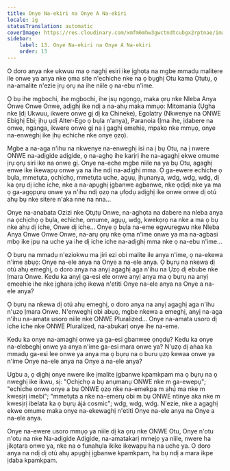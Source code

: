 ```yaml
---
title: Onye Na-ekiri na Onye A Na-ekiri
locale: ig
statusTranslation: automatic
coverImage: https://res.cloudinary.com/xmfm6mhw3gwctndtcubgx2rptnae/image/upload/v1740468922/small_cover_tratado_de_psicologia_revolucionaria_a4c0dca4e0.webp
sidebar:
    label: 13. Onye Na-ekiri na Onye A Na-ekiri
    order: 13
---
```

O doro anya nke ukwuu ma ọ naghị esiri ike ịghọta na mgbe mmadụ malitere ile onwe ya anya nke ọma site n'echiche nke na ọ bụghị Otu kama Ọtụtụ, ọ na-amalite n'ezie ịrụ ọrụ na ihe niile ọ na-ebu n'ime.

Ọ bụ ihe mgbochi, ihe mgbochi, ihe ịsụ ngọngọ, maka ọrụ nke Nleba Anya Onwe Onwe Onwe, adịghị ike ndị a na-ahụ maka mmụọ: Mitomania (Ụgha nke Ịdị Ukwuu, ikwere onwe gị dị ka Chineke), Egolatry (Nkwenye na ONWE Ebighị Ebi; ịhụ ụdị Alter-Ego ọ bụla n'anya), Paranoia (Ịma ihe, ịdabere na onwe, nganga, ikwere onwe gị na ị gaghị emehie, mpako nke mmụọ, onye na-enweghị ike ịhụ echiche nke onye ọzọ).

Mgbe a na-aga n'ihu na nkwenye na-enweghị isi na ị bụ Otu, na ị nwere ONWE na-adịgide adịgide, ọ na-aghọ ihe karịrị ihe na-agaghị ekwe omume ịrụ ọrụ siri ike na onwe gị. Onye na-eche mgbe niile na ya bụ Otu, agaghị enwe ike ikewapụ onwe ya na ihe ndị na-adịghị mma. Ọ ga-ewere echiche ọ bụla, mmetụta, ọchịchọ, mmetụta uche, agụụ, ịhụnanya, wdg, wdg, wdg, dị ka ọrụ dị iche iche, nke a na-apụghị ịgbanwe agbanwe, nke ọdịdị nke ya ma ọ ga-agọpụrụ onwe ya n'ihu ndị ọzọ na ụfọdụ adịghị ike onwe onwe dị otú ahụ bụ nke sitere n'aka nne na nna...

Onye na-anabata Ozizi nke Ọtụtụ Onwe, na-aghọta na dabere na nleba anya na ọchịchọ ọ bụla, echiche, omume, agụụ, wdg, kwekọrọ na nke a ma ọ bụ nke ahụ dị iche, Onwe dị iche... Onye ọ bụla na-eme egwuregwu nke Nleba Anya Onwe Onwe Onwe, na-arụ ọrụ nke ọma n'ime onwe ya ma na-agbasi mbọ ike ịpụ na uche ya ihe dị iche iche na-adịghị mma nke ọ na-ebu n'ime...

Ọ bụrụ na mmadụ n'eziokwu ma jiri ezi obi malite ile anya n'ime, ọ na-ekewa n'ime abụọ: Onye na-ele anya na Onye a na-ele anya. Ọ bụrụ na nkewa dị otú ahụ emeghị, o doro anya na anyị agaghị aga n'ihu na Ụzọ dị ebube nke Ịmara Onwe. Kedu ka anyị ga-esi ele onwe anyị anya ma ọ bụrụ na anyị emeehie ihe nke ịghara ịchọ ikewa n'etiti Onye na-ele anya na Onye a na-ele anya?

Ọ bụrụ na nkewa dị otú ahụ emeghị, o doro anya na anyị agaghị aga n'ihu n'ụzọ Ịmara Onwe. N'enweghị obi abụọ, mgbe nkewa a emeghị, anyị na-aga n'ihu na-amata usoro niile nke ONWE Pluralized... Onye na-amata usoro dị iche iche nke ONWE Pluralized, na-abụkarị onye ihe na-eme.

Kedu ka onye na-amaghị onwe ya ga-esi gbanwee ọnọdụ? Kedu ka onye na-elebeghị onwe ya anya n'ime ga-esi mara onwe ya? N'ụzọ dị aṅaa ka mmadụ ga-esi lee onwe ya anya ma ọ bụrụ na o buru ụzọ kewaa onwe ya n'ime Onye na-ele anya na Onye a na-ele anya?

Ugbu a, ọ dịghị onye nwere ike ịmalite ịgbanwe kpamkpam ma ọ bụrụ na ọ nweghị ike ikwu, sị: "Ọchịchọ a bụ anụmanụ ONWE nke m ga-ewepụ"; "echiche onwe onye a bụ ONWE ọzọ nke na-emekpa m ahụ́ ma nke m kwesịrị imebi"; "mmetụta a nke na-emerụ obi m bụ ONWE ntinye aka nke m kwesịrị ibelata ka ọ bụrụ ájá cosmic"; wdg, wdg, wdg. N'ezie, nke a agaghị ekwe omume maka onye na-ekewaghị n'etiti Onye na-ele anya na Onye a na-ele anya.

Onye na-ewere usoro mmụọ ya niile dị ka ọrụ nke ONWE Otu, Onye n'otu n'otu na nke Na-adịgide Adịgide, na-amatakarị mmejọ ya niile, nwere ha jikọtara onwe ya, nke na o funahụla ikike ikewapụ ha na uche ya. O doro anya na ndị dị otú ahụ apụghị ịgbanwe kpamkpam, ha bụ ndị a mara ikpe ịdaba kpamkpam.


